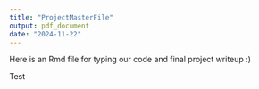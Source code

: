 ```yaml
---
title: "ProjectMasterFile"
output: pdf_document
date: "2024-11-22"
---
```


Here is an Rmd file for typing our code and final project writeup :)

Test
